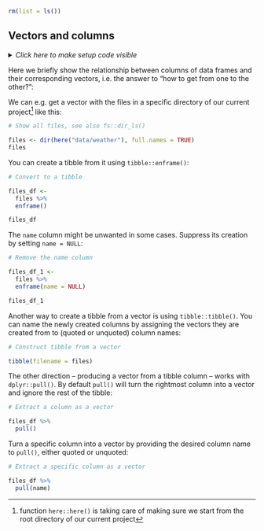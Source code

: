 ```r
rm(list = ls())
```


## Vectors and columns

<details><summary>*Click here to make setup code visible*</summary>
```r
### Vectors and columns

```
```r
library(tidyverse)
library(here)
```
</details>

Here we briefly show the relationship between columns of data frames and their corresponding vectors, i.e. the answer to "how to get from one to the other?":

We can e.g. get a vector with the files in a specific directory of our current project^[function `here::here()` is taking care of making sure we start from the root directory of our current project] like this:

```r
# Show all files, see also fs::dir_ls()
```
```r
files <- dir(here("data/weather"), full.names = TRUE)
files
```

You can create a tibble from it using `tibble::enframe()`:

```r
# Convert to a tibble
```
```r
files_df <-
  files %>%
  enframe()

files_df
```

The `name` column might be unwanted in some cases. Suppress its creation by setting `name = NULL`:

```r
# Remove the name column
```
```r
files_df_1 <-
  files %>%
  enframe(name = NULL)

files_df_1
```

Another way to create a tibble from a vector is using `tibble::tibble()`. 
You can name the newly created columns by assigning the vectors they are created from to (quoted or unquoted) column names:

```r
# Construct tibble from a vector
```
```r
tibble(filename = files)
```

The other direction -- producing a vector from a tibble column -- works with `dplyr::pull()`. 
By default `pull()` will turn the rightmost column into a vector and ignore the rest of the tibble:

```r
# Extract a column as a vector
```
```r
files_df %>%
  pull()
```

Turn a specific column into a vector by providing the desired column name to `pull()`, either quoted or unquoted:

```r
# Extract a specific column as a vector
```
```r
files_df %>%
  pull(name)
```
